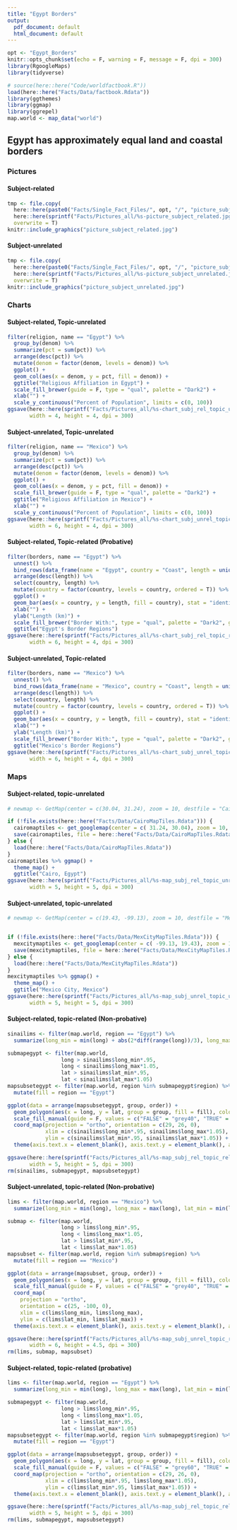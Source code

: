 ```yaml
---
title: "Egypt Borders"
output: 
  pdf_document: default
  html_document: default
---
```


```r
opt <- "Egypt_Borders"
knitr::opts_chunk$set(echo = F, warning = F, message = F, dpi = 300)
library(RgoogleMaps)
library(tidyverse)

# source(here::here("Code/worldfactbook.R"))
load(here::here("Facts/Data/factbook.Rdata"))
library(ggthemes)
library(ggmap)
library(ggrepel)
map.world <- map_data("world")
```

## Egypt has approximately equal land and coastal borders


### Pictures

#### Subject-related

```r
tmp <- file.copy(
  here::here(paste0("Facts/Single_Fact_Files/", opt, "/", "picture_subject_related.jpg")),
  here::here(sprintf("Facts/Pictures_all/%s-picture_subject_related.jpg", opt)), 
  overwrite = T)
knitr::include_graphics("picture_subject_related.jpg")
```
<!-- Source: https://commons.wikimedia.org/wiki/File:All_Gizah_Pyramids.jpg-->

#### Subject-unrelated

```r
tmp <- file.copy(
  here::here(paste0("Facts/Single_Fact_Files/", opt, "/", "picture_subject_unrelated.jpg")),
  here::here(sprintf("Facts/Pictures_all/%s-picture_subject_unrelated.jpg", opt)), 
  overwrite = T)
knitr::include_graphics("picture_subject_unrelated.jpg")
```
<!-- Source: https://www.pexels.com/photo/pembroke-welsh-corgi-lying-on-the-sand-under-white-cloud-blue-sky-164186/ -->

### Charts

#### Subject-related, Topic-unrelated

```r
filter(religion, name == "Egypt") %>%
  group_by(denom) %>%
  summarize(pct = sum(pct)) %>%
  arrange(desc(pct)) %>%
  mutate(denom = factor(denom, levels = denom)) %>%
  ggplot() + 
  geom_col(aes(x = denom, y = pct, fill = denom)) + 
  ggtitle("Religious Affiliation in Egypt") + 
  scale_fill_brewer(guide = F, type = "qual", palette = "Dark2") + 
  xlab("") + 
  scale_y_continuous("Percent of Population", limits = c(0, 100))
ggsave(here::here(sprintf("Facts/Pictures_all/%s-chart_subj_rel_topic_unrel_nonprobative.png", opt)), 
       width = 4, height = 4, dpi = 300)
```

#### Subject-unrelated, Topic-unrelated

```r
filter(religion, name == "Mexico") %>%
  group_by(denom) %>%
  summarize(pct = sum(pct)) %>%
  arrange(desc(pct)) %>%
  mutate(denom = factor(denom, levels = denom)) %>%
  ggplot() + 
  geom_col(aes(x = denom, y = pct, fill = denom)) + 
  scale_fill_brewer(guide = F, type = "qual", palette = "Dark2") + 
  ggtitle("Religious Affiliation in Mexico") + 
  xlab("") + 
  scale_y_continuous("Percent of Population", limits = c(0, 100))
ggsave(here::here(sprintf("Facts/Pictures_all/%s-chart_subj_unrel_topic_unrel_nonprobative.png", opt)), 
       width = 6, height = 4, dpi = 300)
```

#### Subject-related, Topic-related (Probative)

```r
filter(borders, name == "Egypt") %>%
  unnest() %>%
  bind_rows(data_frame(name = "Egypt", country = "Coast", length = unique(.$coast))) %>%
  arrange(desc(length)) %>%
  select(country, length) %>%
  mutate(country = factor(country, levels = country, ordered = T)) %>%
  ggplot() + 
  geom_bar(aes(x = country, y = length, fill = country), stat = "identity") + 
  xlab("") + 
  ylab("Length (km)") + 
  scale_fill_brewer("Border With:", type = "qual", palette = "Dark2", guide = F) + 
  ggtitle("Egypt's Border Regions")
ggsave(here::here(sprintf("Facts/Pictures_all/%s-chart_subj_rel_topic_rel_probative.png", opt)), 
       width = 6, height = 4, dpi = 300)
```

#### Subject-unrelated, Topic-related 

```r
filter(borders, name == "Mexico") %>%
  unnest() %>%
  bind_rows(data_frame(name = "Mexico", country = "Coast", length = unique(.$coast))) %>%
  arrange(desc(length)) %>%
  select(country, length) %>%
  mutate(country = factor(country, levels = country, ordered = T)) %>%
  ggplot() + 
  geom_bar(aes(x = country, y = length, fill = country), stat = "identity") + 
  xlab("") + 
  ylab("Length (km)") + 
  scale_fill_brewer("Border With:", type = "qual", palette = "Dark2", guide = F) + 
  ggtitle("Mexico's Border Regions")
ggsave(here::here(sprintf("Facts/Pictures_all/%s-chart_subj_unrel_topic_rel_nonprobative.png", opt)), 
       width = 6, height = 4, dpi = 300)
```

### Maps

#### Subject-related, topic-unrelated

```r
# newmap <- GetMap(center = c(30.04, 31.24), zoom = 10, destfile = "CairoMap.png")

if (!file.exists(here::here("Facts/Data/CairoMapTiles.Rdata"))) {
  cairomaptiles <- get_googlemap(center = c( 31.24, 30.04), zoom = 10, maptype = "roadmap") 
  save(cairomaptiles, file = here::here("Facts/Data/CairoMapTiles.Rdata"))
} else {
  load(here::here("Facts/Data/CairoMapTiles.Rdata"))
}
cairomaptiles %>% ggmap() + 
  theme_map() + 
  ggtitle("Cairo, Egypt")
ggsave(here::here(sprintf("Facts/Pictures_all/%s-map_subj_rel_topic_unrel_nonprobative.png", opt)), 
       width = 5, height = 5, dpi = 300)
```

<!-- <img src="CairoMap.png" width="60%"/> -->

#### Subject-unrelated, topic-unrelated

```r
# newmap <- GetMap(center = c(19.43, -99.13), zoom = 10, destfile = "MexicoCityMap.png")


if (!file.exists(here::here("Facts/Data/MexCityMapTiles.Rdata"))) {
  mexcitymaptiles <- get_googlemap(center = c( -99.13, 19.43), zoom = 10, maptype = "roadmap") 
  save(mexcitymaptiles, file = here::here("Facts/Data/MexCityMapTiles.Rdata"))
} else {
  load(here::here("Facts/Data/MexCityMapTiles.Rdata"))
}
mexcitymaptiles %>% ggmap() + 
  theme_map() + 
  ggtitle("Mexico City, Mexico")
ggsave(here::here(sprintf("Facts/Pictures_all/%s-map_subj_unrel_topic_unrel_nonprobative.png", opt)), 
       width = 5, height = 5, dpi = 300)
```

<!-- <img src="MexicoCityMap.png" width="60%"/> -->

#### Subject-related, topic-related (Non-probative)

```r
sinailims <- filter(map.world, region == "Egypt") %>%
  summarize(long_min = min(long) + abs(2*diff(range(long))/3), long_max = max(long), lat_min = min(lat) + abs(2*diff(range(lat))/3), lat_max = max(lat))

submapegypt <- filter(map.world, 
                 long > sinailims$long_min*.95, 
                 long < sinailims$long_max*1.05, 
                 lat > sinailims$lat_min*.95, 
                 lat < sinailims$lat_max*1.05)
mapsubsetegypt <- filter(map.world, region %in% submapegypt$region) %>%
  mutate(fill = region == "Egypt")

ggplot(data = arrange(mapsubsetegypt, group, order)) + 
  geom_polygon(aes(x = long, y = lat, group = group, fill = fill), color = "black") + 
  scale_fill_manual(guide = F, values = c("FALSE" = "grey40", "TRUE" = "darkgreen")) + 
  coord_map(projection = "ortho", orientation = c(29, 26, 0),
            xlim = c(sinailims$long_min*.95, sinailims$long_max*1.05),
            ylim = c(sinailims$lat_min*.95, sinailims$lat_max*1.05)) + 
  theme(axis.text.x = element_blank(), axis.text.y = element_blank(), axis.title = element_blank(), axis.ticks = element_blank())

ggsave(here::here(sprintf("Facts/Pictures_all/%s-map_subj_rel_topic_rel_nonprobative.png", opt)), 
       width = 5, height = 5, dpi = 300)
rm(sinailims, submapegypt, mapsubsetegypt)

```


#### Subject-unrelated, topic-related (Non-probative)

```r
lims <- filter(map.world, region == "Mexico") %>%
  summarize(long_min = min(long), long_max = max(long), lat_min = min(lat), lat_max = max(lat))

submap <- filter(map.world, 
                 long > lims$long_min*.95, 
                 long < lims$long_max*1.05, 
                 lat > lims$lat_min*.95, 
                 lat < lims$lat_max*1.05)
mapsubset <- filter(map.world, region %in% submap$region) %>%
  mutate(fill = region == "Mexico")

ggplot(data = arrange(mapsubset, group, order)) + 
  geom_polygon(aes(x = long, y = lat, group = group, fill = fill), color = "black") + 
  scale_fill_manual(guide = F, values = c("FALSE" = "grey40", "TRUE" = "darkgreen")) + 
  coord_map(
    projection = "ortho",
    orientation = c(25, -100, 0),
    xlim = c(lims$long_min, lims$long_max),
    ylim = c(lims$lat_min, lims$lat_max)) + 
  theme(axis.text.x = element_blank(), axis.text.y = element_blank(), axis.title = element_blank(), axis.ticks = element_blank())

ggsave(here::here(sprintf("Facts/Pictures_all/%s-map_subj_unrel_topic_rel_nonprobative.png", opt)), 
       width = 6, height = 4.5, dpi = 300)
rm(lims, submap, mapsubset)

```

#### Subject-related, topic-related (probative)

```r
lims <- filter(map.world, region == "Egypt") %>%
  summarize(long_min = min(long), long_max = max(long), lat_min = min(lat), lat_max = max(lat))

submapegypt <- filter(map.world, 
                 long > lims$long_min*.95, 
                 long < lims$long_max*1.05, 
                 lat > lims$lat_min*.95, 
                 lat < lims$lat_max*1.05)
mapsubsetegypt <- filter(map.world, region %in% submapegypt$region) %>%
  mutate(fill = region == "Egypt")

ggplot(data = arrange(mapsubsetegypt, group, order)) + 
  geom_polygon(aes(x = long, y = lat, group = group, fill = fill), color = "black") + 
  scale_fill_manual(guide = F, values = c("FALSE" = "grey60", "TRUE" = "darkgreen")) + 
  coord_map(projection = "ortho", orientation = c(29, 26, 0),
            xlim = c(lims$long_min*.95, lims$long_max*1.05),
            ylim = c(lims$lat_min*.95, lims$lat_max*1.05)) + 
  theme(axis.text.x = element_blank(), axis.text.y = element_blank(), axis.title = element_blank(), axis.ticks = element_blank())

ggsave(here::here(sprintf("Facts/Pictures_all/%s-map_subj_rel_topic_rel_probative.png", opt)), 
       width = 5, height = 5, dpi = 300)
rm(lims, submapegypt, mapsubsetegypt)

```